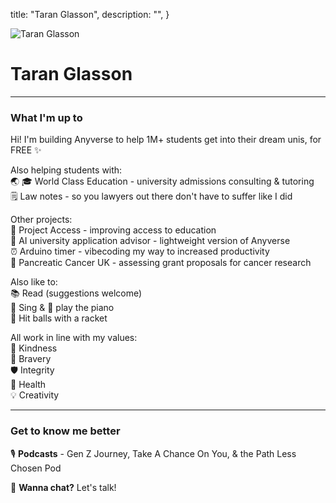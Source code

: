 
  title: "Taran Glasson",
  description: "",
}

<Image 
  src="/images/LinkedIn-DP-2024.png" 
  alt="Taran Glasson" 
  className="w-40 h-40 object-cover rounded-lg"
  width={512}
  height={512}
/>

# Taran Glasson  
---
### What I'm up to 

Hi! I'm building <Link href="https://anyverse.app" target="_blank" rel="noopener noreferrer" className="hover:text-gray-600 transition-colors">Anyverse</Link> to help 1M+ students get into their dream unis, for FREE ✨  

Also helping students with:  
    🌏 🎓 <Link href="https://worldclass.education/" target="_blank" rel="noopener noreferrer">World Class Education</Link> - university admissions consulting & tutoring  
    🗒️ <Link href="https://www.stuvia.com/user/lawnotes08" target="_blank" rel="noopener noreferrer">Law notes</Link> - so you lawyers out there don't have to suffer like I did 
      

Other projects:  
    🚀 <Link href="https://projectaccess.org/" target="_blank" rel="noopener noreferrer">Project Access</Link> - improving access to education  
    🤖 <Link href="https://github.com/glastara/ai-university-application-advisor" target="_blank" rel="noopener noreferrer">AI university application advisor</Link> - lightweight version of Anyverse  
    ⏰ <Link href="https://github.com/glastara/Arduino-Timer" target="_blank" rel="noopener noreferrer">Arduino timer</Link> - vibecoding my way to increased productivity   
    🔬 <Link href="https://www.pancreaticcancer.org.uk/" target="_blank" rel="noopener noreferrer">Pancreatic Cancer UK</Link> - assessing grant proposals for cancer research  
    
Also like to:  
    📚 Read (suggestions welcome)  
    🎤 Sing & 🎹 play the piano  
    🎾 Hit balls with a racket  

All work in line with my values:  
    🫶 Kindness  
    🦁 Bravery  
    🛡️ Integrity  
    🍏 Health  
    💡 Creativity  

---
    
### Get to know me better

🎙️ **Podcasts** - <Link href="https://www.youtube.com/embed/db9bBDtz_bM" target="_blank" rel="noopener noreferrer">Gen Z Journey</Link>, <Link href="https://open.spotify.com/episode/3nhIZ3v8Y5h2ypMCjDJZQi?si=4611535d29b44a94" target="_blank" rel="noopener noreferrer">Take A Chance On You</Link>, & the <Link href="https://youtu.be/UaX1UJ1DSGo" target="_blank" rel="noopener noreferrer">Path Less Chosen Pod</Link>

💬 **Wanna chat?** <Link href="https://cal.com/taranglasson/chat" target="_blank" rel="noopener noreferrer">Let's talk</Link>!

<div className="mt-8">
  <SocialLinks />
</div>
